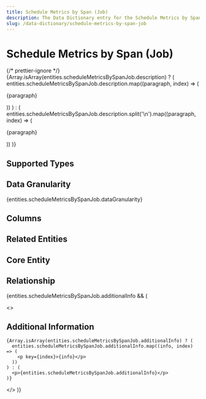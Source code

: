```yaml
---
title: Schedule Metrics by Span (Job)
description: The Data Dictionary entry for the Schedule Metrics by Span (Job) entity
slug: /data-dictionary/schedule-metrics-by-span-job
---
```



# Schedule Metrics by Span (Job)

{/* prettier-ignore */}
{Array.isArray(entities.scheduleMetricsBySpanJob.description) ? (
  entities.scheduleMetricsBySpanJob.description.map((paragraph, index) => (
    <p key={index}>{paragraph}</p>
))
) : (
entities.scheduleMetricsBySpanJob.description.split('\n').map((paragraph, index) => (

<p key={index}>{paragraph}</p>
)) )}

## Supported Types

<SupportedTypesTable supportedTypes={entities.scheduleMetricsBySpanJob.supportedTypes} />

## Data Granularity

{entities.scheduleMetricsBySpanJob.dataGranularity}

## Columns

<ColumnsTable columns={entities.scheduleMetricsBySpanJob.columns} />

## Related Entities

<RelatedEntitiesList relatedEntities={entities.scheduleMetricsBySpanJob.relatedEntities} />

## Core Entity

<CoreEntityTable coreEntities={entities.scheduleMetricsBySpanJob.coreEntity} />

## Relationship

<RelationshipTable
  relationship={entities.scheduleMetricsBySpanJob.relationship}
  simple={true}
/>

{entities.scheduleMetricsBySpanJob.additionalInfo && (

  <>
    <h2>Additional Information</h2>

    {Array.isArray(entities.scheduleMetricsBySpanJob.additionalInfo) ? (
      entities.scheduleMetricsBySpanJob.additionalInfo.map((info, index) => (
        <p key={index}>{info}</p>
      ))
    ) : (
      <p>{entities.scheduleMetricsBySpanJob.additionalInfo}</p>
    )}

  </>
)}
